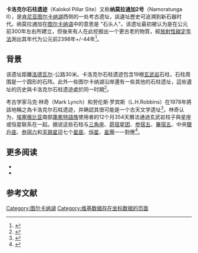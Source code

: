 {{Infobox ancient site
 |name = 卡洛克尔石柱遗迹
 |alternate_name =
 |image = Namoratunga in Turkana, Kenya.jpg
 |alt =Kalokol Pillar Site in Turkana, Kenya
 |caption = 卡洛克尔石柱遗迹
 |map_type = Kenya
 |map_size =
 |relief = yes
 |map_caption = 卡洛克尔石柱遗迹
 |coordinates = {{coord|3.422778|35.802778|type:landmark_region: |display=inline,title}}
 |location = [[肯尼亚|肯尼亚]][[图尔卡纳湖|图尔卡纳湖]]
 |region =
 |type = 
 |part_of =
 |length =
 |width =
 |area =
 |height = 
 |builder =
 |material =  
 |built =  
 |abandoned =
 |epochs =
 |cultures =
 |dependency_of =
 |occupants =
 |event =
 |excavations =
 |archaeologists =
 |condition =
 |ownership =  
 |management =  
 |public_access =
 |website =  
 |notes =
| designation1          =  
| designation1_offname  =  
| designation1_date     =  
| designation1_number   = 
| designation1_criteria =  
| designation1_type     =  
| designation1_free1name =  
| designation1_free1value =  
}}'''卡洛克尔石柱遗迹'''（Kalokol Pillar Site）又称'''纳莫拉通加2号'''（Namoratunga II），是[[肯尼亚|肯尼亚]][[图尔卡纳湖|图尔卡纳湖]]西侧的一处考古遗址，該遺址歷史可追溯到新石器时代。纳莫拉通加在[[图尔卡纳语|图尔卡纳语]]中的意思是 "石头人"。该遗址最初被认为是在公元前300年左右所建立，但後來有人在此挖掘出一个更古老的物質，經[[放射性碳定年法|放射性碳定年法]]測出其年代为公元前2398年+/-44年<ref name=":0">{{Cite journal|title=Four middle Holocene pillar sites in West Turkana, Kenya|last=Hildebrand|first=Elisabeth A.|last2=Shea|first2=John J.|date=2011|journal=Journal of Field Archaeology|issue=3|doi=10.1179/009346911X12991472411088|volume=36|pages=181–200|last3=Grillo|first3=Katherine M.}}</ref>。

== 背景 ==
该遗址距離[[洛德瓦尔|洛德瓦尔]]-{{link-en|卡洛克尔|Kalokol}}公路30米。卡洛克尔石柱遗迹包含19根[[玄武岩|玄武岩]]石柱，石柱周围是一个圆形的石阵。此外一些图尔卡纳湖沿岸還有一些其他的石柱遗址，這些遺址的历史與卡洛克尔石柱遗迹處於同一时期<ref>{{Cite journal|title=A monumental cemetery built by eastern Africa's first herders near Lake Turkana, Kenya|last=Hildebrand|first=Elisabeth|date=2018|journal=PNAS|issue=36|doi=10.1073/pnas.1721975115|volume=115|pages=8942–8947|pmc=6130363|pmid=30127016|display-authors=etal}}</ref>。

考古学家马克·林奇（Mark Lynch）和劳伦斯·罗宾斯（L.H.Robbins）在1978年將該地稱之為卡洛克尔石柱遗迹，并确認其很可能是一个古天文学遗址<ref>{{Cite journal|title=Namoratunga: The First Archeoastronomical Evidence in Sub-Saharan Africa|last=Robbins|first=L. H.|last2=Lynch|first2=B. M.|date=1978-05-19|journal=Science|issue=4343|doi=10.1126/science.200.4343.766|volume=200|pages=766–768|language=en|bibcode=1978Sci...200..766L|issn=1095-9203|pmid=17743241}}</ref>。林奇认为，[[埃塞俄比亚|埃塞俄比亚]]南部[[庫希特語族|庫希特語族]]使用者的12个月354天曆法通過玄武岩柱子與星座或恒星联系在一起。据说这些石柱与[[三角座|三角座]]、[[昴宿星团|昴宿星团]]、[[参宿五|参宿五]]、[[畢宿五|畢宿五]]、中央[[獵戶座|獵戶座]]、[[参宿六|参宿六]]和[[天狼星|天狼星]]這七个[[星座|星座]]、[[恒星|恒星]]、[[星團|星團]]一一對應<ref>{{Cite journal|title=Statistical Analysis of Namoratunga: An Archaeoastronomical Site in Sub-Saharan Africa?|last=Doyle|first=Laurance R.|last2=Wilcox|first2=Thomas J.|date=1986|journal=Azania|issue=1|doi=10.1080/00672708609511373|volume=21|pages=125–129}}</ref>。

== 更多阅读 ==
* {{Cite journal|title=The Borana Calendar Reinterpreted|url=https://archive.org/details/sim_current-anthropology_1986-06_27_3/page/286|last=Doyle|first=L.R.|date=1986|journal=Current Anthropology|issue=3|doi=10.1086/203439|volume=27|pages=286–287}}
* {{Cite journal|title=Astronomy of Africa|last=Doyle|first=L.R.|last2=Frank|first2=E.W.|date=1997|journal=Encyclopedia of the History of Science, Technology and Medicine in Non-Western Cultures|location=Kluwer, Netherlands|pages=96–99}}

== 参考文献 ==
{{Reflist}}

[[Category:图尔卡纳湖|Category:图尔卡纳湖]]
[[Category:维基数据存在坐标数据的页面|Category:维基数据存在坐标数据的页面]]